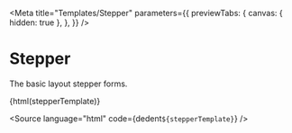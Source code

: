 
<Meta
  title="Templates/Stepper"
  parameters={{
    previewTabs: {
      canvas: { hidden: true },
    },
  }}
/>

# Stepper

The basic layout stepper forms.

<Canvas className="bal-app" withSource="none">
  {html(stepperTemplate)}
</Canvas>

<Source
  language="html"
  code={dedent`
     ${stepperTemplate}
  `}
/>
